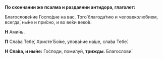 **По скончании же псалма и раздаянии антидора, глаголет:**

Благослове́ние Госпо́дне на вас, Того́ благода́тию и человеколю́бием, всегда́, ны́не и при́сно, и во ве́ки веко́в.

**Н** Ами́нь.

**П** Сла́ва Тебе́, Христе́ Бо́же, упова́ние на́ше, сла́ва Тебе́.

**Н** **Сла́ва, и ны́не:** Го́споди, поми́луй, **трижды.** Благослови́.
